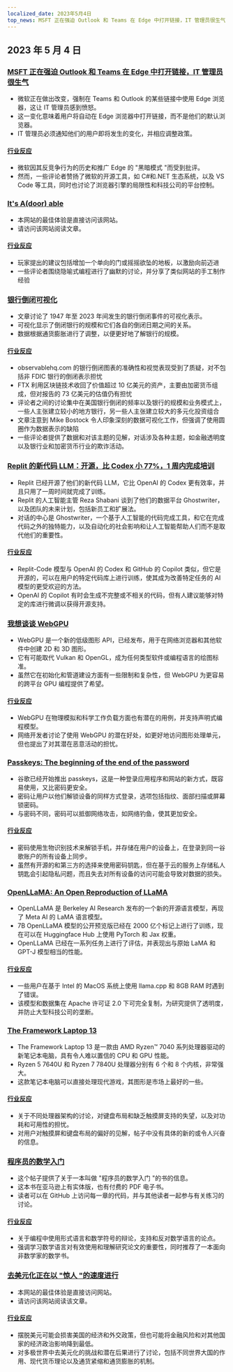 ```yaml
---
localized_date: 2023年5月4日
top_news: MSFT 正在强迫 Outlook 和 Teams 在 Edge 中打开链接，IT 管理员很生气
---
```




## 2023 年 5 月 4 日

### [MSFT 正在强迫 Outlook 和 Teams 在 Edge 中打开链接，IT 管理员很生气](https://www.theverge.com/2023/5/3/23709297/microsoft-edge-force-outlook-teams-web-links-open)

- 微软正在做出改变，强制在 Teams 和 Outlook 的某些链接中使用 Edge 浏览器，这让 IT 管理员感到愤怒。
- 这一变化意味着用户将自动在 Edge 浏览器中打开链接，而不是他们的默认浏览器。
- IT 管理员必须通知他们的用户即将发生的变化，并相应调整政策。

#### [行业反应](http://news.ycombinator.com/item?id=35800158)

- 微软因其反竞争行为的历史和推广 Edge 的 "黑暗模式 "而受到批评。
- 然而，一些评论者赞扬了微软的开源工具，如 C#和.NET 生态系统，以及 VS Code 等工具，同时也讨论了浏览器引擎的局限性和科技公司的平台控制。

### [It's A(door) able](https://ncase.me/door/)

- 本网站的最佳体验是直接访问该网站。
- 请访问该网站阅读文章。

#### [行业反应](http://news.ycombinator.com/item?id=35800492)

- 玩家提出的建议包括增加一个单向的门或摇摇欲坠的地板，以激励向前迈进
- 一些评论者围绕隐喻式编程进行了幽默的讨论，并分享了类似网站的手工制作经验

### [银行倒闭可视化](https://observablehq.com/@mbostock/bank-failures)

- 文章讨论了 1947 年至 2023 年间发生的银行倒闭事件的可视化表示。
- 可视化显示了倒闭银行的规模和它们各自的倒闭日期之间的关系。
- 数据根据通货膨胀进行了调整，以便更好地了解银行的规模。

#### [行业反应](http://news.ycombinator.com/item?id=35795975)

- observablehq.com 的银行倒闭图表的准确性和视觉表现受到了质疑，对不包括非 FDIC 银行的倒闭表示担忧
- FTX 利用区块链技术收回了价值超过 10 亿美元的资产，主要由加密货币组成，但对报告的 73 亿美元的估值仍有担忧
- 评论者之间的讨论集中在美国银行倒闭的频率以及银行的规模和业务模式上，一些人主张建立较小的地方银行，另一些人主张建立较大的多元化投资组合
- 文章注意到 Mike Bostock 令人印象深刻的数据可视化工作，但强调了使用圆圈作为数据表示的缺陷
- 一些评论者提供了数据和对该主题的见解，对话涉及各种主题，如金融透明度以及银行业和加密货币行业的欺诈活动。

### [Replit 的新代码 LLM：开源，比 Codex 小 77%，1 周内完成培训](https://www.latent.space/p/reza-shabani#details)

- Replit 已经开源了他们的新代码 LLM，它比 OpenAI 的 Codex 更有效率，并且只用了一周时间就完成了训练。
- Replit 的人工智能主管 Reza Shabani 谈到了他们的数据平台 Ghostwriter，以及团队的未来计划，包括新员工和扩展法。
- 对话的中心是 Ghostwriter，一个基于人工智能的代码完成工具，和它在完成代码之外的独特能力，以及自动化的社会影响和让人工智能帮助人们而不是取代他们的重要性。

#### [行业反应](http://news.ycombinator.com/item?id=35803435)

- Replit-Code 模型与 OpenAI 的 Codex 和 GitHub 的 Copilot 类似，但它是开源的，可以在用户的特定代码库上进行训练，使其成为改善特定任务的 AI 模型的更受欢迎的方法。
- OpenAI 的 Copilot 有时会生成不完整或不相关的代码，但有人建议能够对特定的库进行微调以获得开源支持。

### [我想谈谈 WebGPU](https://cohost.org/mcc/post/1406157-i-want-to-talk-about-webgpu)

- WebGPU 是一个新的低级图形 API，已经发布，用于在网络浏览器和其他软件中创建 2D 和 3D 图形。
- 它有可能取代 Vulkan 和 OpenGL，成为任何类型软件或编程语言的绘图标准。
- 虽然它在初始化和管道建设方面有一些限制和复杂性，但 WebGPU 为更容易的跨平台 GPU 编程提供了希望。

#### [行业反应](http://news.ycombinator.com/item?id=35800988)

- WebGPU 在物理模拟和科学工作负载方面也有潜在的用例，并支持声明式编程模型。
- 网络开发者讨论了使用 WebGPU 的潜在好处，如更好地访问图形处理单元，但也提出了对其潜在恶意活动的担忧。

### [Passkeys: The beginning of the end of the password](https://blog.google/technology/safety-security/the-beginning-of-the-end-of-the-password/)

- 谷歌已经开始推出 passkeys，这是一种登录应用程序和网站的新方式，既容易使用，又比密码更安全。
- 密码让用户以他们解锁设备的同样方式登录，选项包括指纹、面部扫描或屏幕锁密码。
- 与密码不同，密码可以抵御网络攻击，如网络钓鱼，使其更加安全。

#### [行业反应](http://news.ycombinator.com/item?id=35801392)

- 密码使用生物识别技术来解锁手机，并存储在用户的设备上，在登录到同一谷歌账户的所有设备上同步。
- 虽然有开源的和第三方的选择来使用密码钥匙，但在基于云的服务上存储私人钥匙会引起隐私问题，而且失去对所有设备的访问可能会导致对数据的损失。

### [OpenLLaMA: An Open Reproduction of LLaMA](https://github.com/openlm-research/open_llama)

- OpenLLaMA 是 Berkeley AI Research 发布的一个新的开源语言模型，再现了 Meta AI 的 LaMA 语言模型。
- 7B OpenLLaMA 模型的公开预览版已经在 2000 亿个标记上进行了训练，现在可以在 Huggingface Hub 上使用 PyTorch 和 Jax 权重。
- OpenLLaMA 已经在一系列任务上进行了评估，并表现出与原始 LaMA 和 GPT-J 模型相当的性能。

#### [行业反应](http://news.ycombinator.com/item?id=35798888)

- 一些用户在基于 Intel 的 MacOS 系统上使用 llama.cpp 和 8GB RAM 时遇到了错误。
- 该模型和数据集在 Apache 许可证 2.0 下可完全复制，为研究提供了透明度，并防止大型科技公司的垄断。

### [The Framework Laptop 13](https://frame.work/blog/announcing-the-framework-laptop-13-powered-by-amd-ryzen)

- The Framework Laptop 13 是一款由 AMD Ryzen™ 7040 系列处理器驱动的新笔记本电脑，具有令人难以置信的 CPU 和 GPU 性能。
- Ryzen 5 7640U 和 Ryzen 7 7840U 处理器分别有 6 个和 8 个内核，非常强大。
- 这款笔记本电脑可以直接处理现代游戏，其图形是市场上最好的一些。

#### [行业反应](http://news.ycombinator.com/item?id=35802210)

- 关于不同处理器架构的讨论，对键盘布局和缺乏触摸屏支持的失望，以及对功耗和可用性的担忧。
- 对用户对触摸屏和键盘布局的偏好的见解，帖子中没有具体的新的或令人兴奋的信息。

### [程序员的数学入门](https://pimbook.org)

- 这个帖子提供了关于一本叫做 "程序员的数学入门 "的书的信息。
- 这本书在亚马逊上有实体版，也有付费的 PDF 电子书。
- 读者可以在 GitHub 上访问每一章的代码，并与其他读者一起参与有关练习的讨论。

#### [行业反应](http://news.ycombinator.com/item?id=35800136)

- 关于编程中使用形式语言和数学符号的辩论，支持和反对数学语言的论点。
- 强调学习数学语言对有效使用和理解研究论文的重要性，同时推荐了一本面向非数学家的数学书。

### [去美元化正在以 "惊人 "的速度进行](https://www.bloomberg.com/news/articles/2023-04-18/de-dollarization-is-happening-at-a-stunning-pace-jen-says)

- 本网站的最佳体验是直接访问网站。
- 请访问该网站阅读该文章。

#### [行业反应](http://news.ycombinator.com/item?id=35796915)

- 摆脱美元可能会损害美国的经济和外交政策，但也可能将金融风险和对其他国家的经济政治影响降到最低。
- 对多极世界中去美元化的挑战和潜在后果进行了讨论，包括不同世界大国的作用、现代货币理论以及通货紧缩和通货膨胀的机制。


